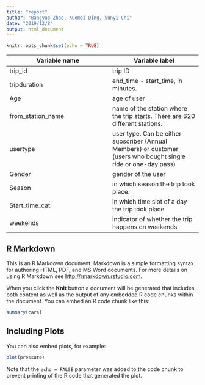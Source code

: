 ```yaml
---
title: "report"
author: "Bangyao Zhao, Xuemei Ding, Sunyi Chi"
date: "2019/12/8"
output: html_document
---
```


```r
knitr::opts_chunk$set(echo = TRUE)
```
Variable name    | Variable label
-----------------|---------------
trip_id          | trip ID
tripduration     | end_time - start_time, in minutes.
Age              | age of user
from_station_name| name of the station where the trip starts. There are 620 different stations.                              
usertype         | user type. Can be either subscriber (Annual Members) or customer (users who bought single ride or one-day pass)
Gender           | gender of the user
Season           | in which season the trip took place.
Start_time_cat   | in which time slot of a day the trip took place
weekends| indicator of whether the trip happens on weekends

## R Markdown

This is an R Markdown document. Markdown is a simple formatting syntax for authoring HTML, PDF, and MS Word documents. For more details on using R Markdown see <http://rmarkdown.rstudio.com>.

When you click the **Knit** button a document will be generated that includes both content as well as the output of any embedded R code chunks within the document. You can embed an R code chunk like this:

```r
summary(cars)
```

## Including Plots

You can also embed plots, for example:

```r
plot(pressure)
```

Note that the `echo = FALSE` parameter was added to the code chunk to prevent printing of the R code that generated the plot.
